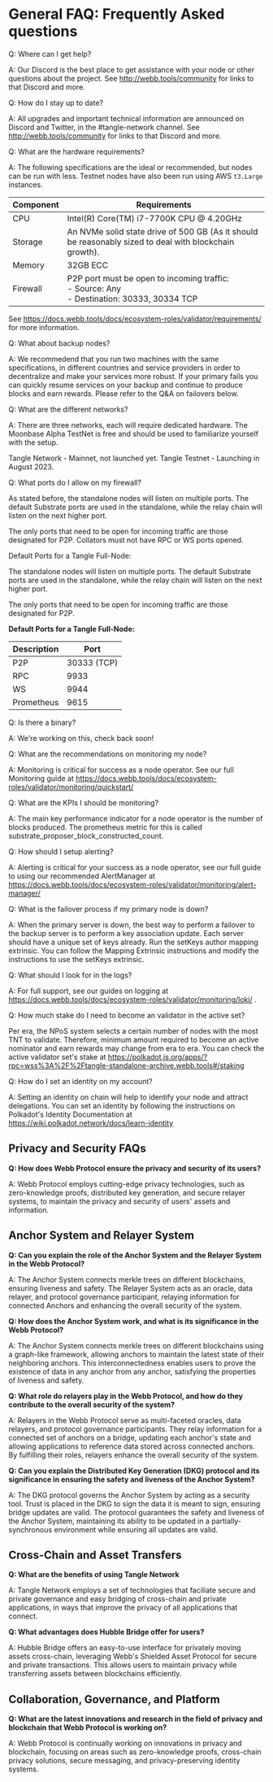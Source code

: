 # General FAQ: Frequently Asked questions

Q: Where can I get help?

A: Our Discord is the best place to get assistance with your node or other questions about the project. See http://webb.tools/community for links to that Discord and more.

Q: How do I stay up to date?

A: All upgrades and important technical information are announced on Discord and Twitter, in the #tangle-network channel. See http://webb.tools/community for links to that Discord and more.

Q: What are the hardware requirements?

A: The following specifications are the ideal or recommended, but nodes can be run with less. Testnet nodes have also been run using AWS `t3.Large` instances.

| Component | Requirements                                                                                           |
| --------- | ------------------------------------------------------------------------------------------------------ |
| CPU       | Intel(R) Core(TM) i7-7700K CPU @ 4.20GHz                                                               |
| Storage   | An NVMe solid state drive of 500 GB (As it should be reasonably sized to deal with blockchain growth). |
| Memory    | 32GB ECC                                                                                               |
| Firewall  | P2P port must be open to incoming traffic: <br /> - Source: Any <br /> - Destination: 30333, 30334 TCP |

See https://docs.webb.tools/docs/ecosystem-roles/validator/requirements/ for more information.

Q: What about backup nodes?

A: We recommedend that you run two machines with the same specifications, in different countries and service providers in order to decentralize and make your services more robust. If your primary fails you can quickly resume services on your backup and continue to produce blocks and earn rewards. Please refer to the Q&A on failovers below.

Q: What are the different networks?

A: There are three networks, each will require dedicated hardware. The Moonbase Alpha TestNet is free and should be used to familiarize yourself with the setup.

Tangle Network - Mainnet, not launched yet.
Tangle Testnet - Launching in August 2023.

Q: What ports do I allow on my firewall?

As stated before, the standalone nodes will listen on multiple ports. The default Substrate ports are used in the standalone, while the relay chain will listen on the next higher port.

The only ports that need to be open for incoming traffic are those designated for P2P. Collators must not have RPC or WS ports opened.

Default Ports for a Tangle Full-Node:

The standalone nodes will listen on multiple ports. The default Substrate ports are used in the standalone, while the relay chain will listen on the next higher port.

The only ports that need to be open for incoming traffic are those designated for P2P.

**Default Ports for a Tangle Full-Node:**

| Description | Port        |
| ----------- | ----------- |
| P2P         | 30333 (TCP) |
| RPC         | 9933        |
| WS          | 9944        |
| Prometheus  | 9615        |

Q: Is there a binary?

A: We're working on this, check back soon!

Q: What are the recommendations on monitoring my node?

A: Monitoring is critical for success as a node operator. See our full Monitoring guide at https://docs.webb.tools/docs/ecosystem-roles/validator/monitoring/quickstart/

Q: What are the KPIs I should be monitoring?

A: The main key performance indicator for a node operator is the number of blocks produced. The prometheus metric for this is called substrate_proposer_block_constructed_count.

Q: How should I setup alerting?

A: Alerting is critical for your success as a node operator, see our full guide to using our recommended AlertManager at https://docs.webb.tools/docs/ecosystem-roles/validator/monitoring/alert-manager/

Q: What is the failover process if my primary node is down?

A: When the primary server is down, the best way to perform a failover to the backup server is to perform a key association update. Each server should have a unique set of keys already. Run the setKeys author mapping extrinsic. You can follow the Mapping Extrinsic instructions and modify the instructions to use the setKeys extrinsic.

Q: What should I look for in the logs?

A: For full support, see our guides on logging at https://docs.webb.tools/docs/ecosystem-roles/validator/monitoring/loki/ .

Q: How much stake do I need to become an validator in the active set?

Per era, the NPoS system selects a certain number of nodes with the most TNT to validate. Therefore, minimum amount required to become an active nominator and earn rewards may change from era to era. You can check the active validator set's stake at https://polkadot.js.org/apps/?rpc=wss%3A%2F%2Ftangle-standalone-archive.webb.tools#/staking

Q: How do I set an identity on my account?

A: Setting an identity on chain will help to identify your node and attract delegations. You can set an identity by following the instructions on Polkadot's Identity Documentation at https://wiki.polkadot.network/docs/learn-identity

## Privacy and Security FAQs

**Q: How does Webb Protocol ensure the privacy and security of its users?**

A: Webb Protocol employs cutting-edge privacy technologies, such as zero-knowledge proofs, distributed key generation, and secure relayer systems, to maintain the privacy and security of users' assets and information.

## Anchor System and Relayer System

**Q: Can you explain the role of the Anchor System and the Relayer System in the Webb Protocol?**

A: The Anchor System connects merkle trees on different blockchains, ensuring liveness and safety. The Relayer System acts as an oracle, data relayer, and protocol governance participant, relaying information for connected Anchors and enhancing the overall security of the system.

**Q: How does the Anchor System work, and what is its significance in the Webb Protocol?**

A: The Anchor System connects merkle trees on different blockchains using a graph-like framework, allowing anchors to maintain the latest state of their neighboring anchors. This interconnectedness enables users to prove the existence of data in any anchor from any anchor, satisfying the properties of liveness and safety.

**Q: What role do relayers play in the Webb Protocol, and how do they contribute to the overall security of the system?**

A: Relayers in the Webb Protocol serve as multi-faceted oracles, data relayers, and protocol governance participants. They relay information for a connected set of anchors on a bridge, updating each anchor's state and allowing applications to reference data stored across connected anchors. By fulfilling their roles, relayers enhance the overall security of the system.

**Q: Can you explain the Distributed Key Generation (DKG) protocol and its significance in ensuring the safety and liveness of the Anchor System?**

A: The DKG protocol governs the Anchor System by acting as a security tool. Trust is placed in the DKG to sign the data it is meant to sign, ensuring bridge updates are valid. The protocol guarantees the safety and liveness of the Anchor System, maintaining its ability to be updated in a partially-synchronous environment while ensuring all updates are valid.

## Cross-Chain and Asset Transfers

**Q: What are the benefits of using Tangle Network**

A: Tangle Network employs a set of technologies that faciliate secure and private governance and easy bridging of cross-chain and private applications, in ways that improve the privacy of all applications that connect.

**Q: What advantages does Hubble Bridge offer for users?**

A: Hubble Bridge offers an easy-to-use interface for privately moving assets cross-chain, leveraging Webb's Shielded Asset Protocol for secure and private transactions. This allows users to maintain privacy while transferring assets between blockchains efficiently.

## Collaboration, Governance, and Platform

**Q: What are the latest innovations and research in the field of privacy and blockchain that Webb Protocol is working on?**

A: Webb Protocol is continually working on innovations in privacy and blockchain, focusing on areas such as zero-knowledge proofs, cross-chain privacy solutions, secure messaging, and privacy-preserving identity systems.
